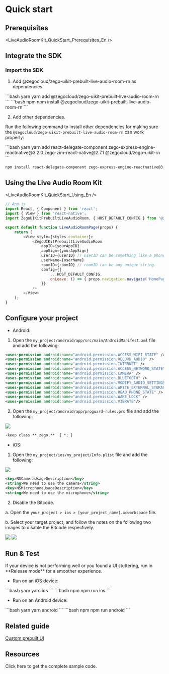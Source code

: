 
# Quick start

## Prerequisites

<LiveAudioRoomKit_QuickStart_Prerequisites_En />

## Integrate the SDK

### Import the SDK

1. Add @zegocloud/zego-uikit-prebuilt-live-audio-room-rn as dependencies.

<CodeGroup>
```bash yarn
yarn add @zegocloud/zego-uikit-prebuilt-live-audio-room-rn
```
```bash npm
npm install @zegocloud/zego-uikit-prebuilt-live-audio-room-rn 
```
</CodeGroup>

2. Add other dependencies.

Run the following command to install other dependencies for making sure the `@zegocloud/zego-uikit-prebuilt-live-audio-room-rn` can work properly:

<CodeGroup>
```bash yarn
yarn add react-delegate-component zego-express-engine-reactnative@3.2.0 zego-zim-react-native@2.7.1 @zegocloud/zego-uikit-rn
```

```bash npm
npm install react-delegate-component zego-express-engine-reactnative@3.2.0 zego-zim-react-native@2.7.1 @zegocloud/zego-uikit-rn
```
</CodeGroup>

## Using the Live Audio Room Kit


<LiveAudioRoomKit_QuickStart_Using_En />

```javascript
// App.js
import React, { Component } from 'react';
import { View } from 'react-native';
import ZegoUIKitPrebuiltLiveAudioRoom, { HOST_DEFAULT_CONFIG } from '@zegocloud/zego-uikit-prebuilt-live-audio-room-rn'

export default function LiveAudioRoomPage(props) {
    return (
        <View style={styles.container}>
            <ZegoUIKitPrebuiltLiveAudioRoom
                appID={yourAppID}
                appSign={yourAppSign}
                userID={userID} // userID can be something like a phone number or the user id on your own user system. 
                userName={userName}
                roomID={roomID} // roomID can be any unique string. 
                config={{
                    ...HOST_DEFAULT_CONFIG,
                    onLeave: () => { props.navigation.navigate('HomePage') },
                }}
            />
        </View>
    );
}
```

## Configure your project

- Android: 

1. Open the `my_project/android/app/src/main/AndroidManifest.xml` file and add the following:

```xml
<uses-permission android:name="android.permission.ACCESS_WIFI_STATE" />
<uses-permission android:name="android.permission.RECORD_AUDIO" />
<uses-permission android:name="android.permission.INTERNET" />
<uses-permission android:name="android.permission.ACCESS_NETWORK_STATE" />
<uses-permission android:name="android.permission.CAMERA" />
<uses-permission android:name="android.permission.BLUETOOTH" />
<uses-permission android:name="android.permission.MODIFY_AUDIO_SETTINGS" />
<uses-permission android:name="android.permission.WRITE_EXTERNAL_STORAGE" />
<uses-permission android:name="android.permission.READ_PHONE_STATE" />
<uses-permission android:name="android.permission.WAKE_LOCK" />
<uses-permission android:name="android.permission.VIBRATE"/>
```

2. Open the `my_project/android/app/proguard-rules.pro` file and add the following:

<Frame width="auto" height="auto" caption="">
  <img src="https://storage.zego.im/sdk-doc/Pics/ZegoUIKit/RN/PrebuiltCall/proguard_rules_config.jpg" />
</Frame>

```xml
-keep class **.zego.**  { *; }
```

- iOS:

1. Open the `my_project/ios/my_project/Info.plist` file and add the following:

<Frame width="auto" height="auto" caption="">
  <img src="https://storage.zego.im/sdk-doc/Pics/ZegoUIKit/RN/PrebuiltCall/ios_config2.gif" />
</Frame>

```xml
<key>NSCameraUsageDescription</key>
<string>We need to use the camera</string>
<key>NSMicrophoneUsageDescription</key>
<string>We need to use the microphone</string>
```

2. Disable the Bitcode.

a. Open the `your_project > ios > [your_project_name].xcworkspace` file.

b. Select your target project, and follow the notes on the following two images to disable the Bitcode respectively.

<Frame width="auto" height="auto" caption="">
  <img src="https://storage.zego.im/sdk-doc/Pics/ZegoUIKit/RN/PrebuiltCall/liveAudioRoomBitcode_1.png" />
</Frame>

<Frame width="auto" height="auto" caption="">
  <img src="https://storage.zego.im/sdk-doc/Pics/ZegoUIKit/RN/PrebuiltCall/liveAudioRoomBitcode_2.png" />
</Frame>

## Run & Test

<Note title="Note">
If your device is not performing well or you found a UI stuttering, run in **Release mode** for a smoother experience.
</Note>

- Run on an iOS device:

<CodeGroup>
```bash yarn
yarn ios
```
```bash npm
npm run ios
```
</CodeGroup>

- Run on an Android device:

<CodeGroup>
```bash yarn
yarn android
```
```bash npm
npm run android
```
</CodeGroup>

## Related guide

[Custom prebuilt UI](./03-Custom%20prebuilt%20features/01-Overview.mdx)

## Resources

<CardGroup cols={1}>
  <Card title="Sample code" href="https://github.com/ZEGOCLOUD/zego_uikit_prebuilt_live_audio_room_example_rn" target="_blank">
    Click here to get the complete sample code.
  </Card>
</CardGroup>